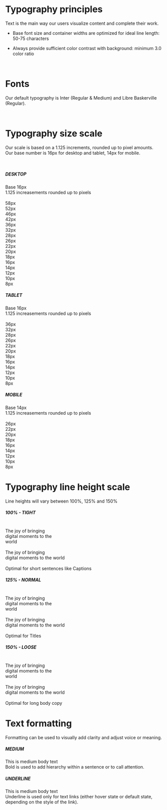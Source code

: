 
<Meta title="Style guide/Typography" />

<div data-theme='default'>

<h1 style={{ color: '#000000', fontFamily: 'Inter, sans-serif' }}>Typography principles</h1>

<p style={{ color: '#000000', fontFamily: 'Inter, sans-serif' }}>
  Text is the main way our users visualize content and complete their work.
</p>

- <p style={{ color: '#000000', fontFamily: 'Inter, sans-serif' }}>
    Base font size and container widths are optimized for ideal line length: 50-75 characters
  </p>
- <p style={{ color: '#000000', fontFamily: 'Inter, sans-serif' }}>
    Always provide sufficient color contrast with background: minimum 3.0 color ratio
  </p>

<br />

<h1 style={{ color: '#000000', fontFamily: 'Inter, sans-serif' }}>Fonts</h1>

<p style={{ color: '#000000', fontFamily: 'Inter, sans-serif' }}>
  Our default typography is Inter (Regular & Medium) and Libre Baskerville (Regular).
</p>

<br />

<h1 style={{ color: '#000000', fontFamily: 'Inter, sans-serif' }}>Typography size scale</h1>

<p style={{ color: '#000000', fontFamily: 'Inter, sans-serif' }}>
  Our scale is based on a 1.125 increments, rounded up to pixel amounts.
  <br />
  Our base number is 16px for desktop and tablet, 14px for mobile.
</p>

<br />

<div className="flex h-fit w-full justify-between rounded-lg bg-neutral-150 py-32 pl-56">
  <div className="w-[300px]">
    <h5 style={{ color: '#475270', fontSize: '12px' }}>DESKTOP</h5>
    <span style={{ fontSize: '12px' }}>
      Base 16px
      <br />
      1.125 increasements rounded up to pixels
    </span>
    <br />
    <br />
    <span style={{ fontSize: '12px' }}>58px</span>
    <br />
    <span style={{ fontSize: '12px' }}>52px</span>
    <br />
    <span style={{ fontSize: '12px' }}>46px</span>
    <br />
    <span style={{ fontSize: '12px' }}>42px</span>
    <br />
    <span style={{ fontSize: '12px' }}>36px</span>
    <br />
    <span style={{ fontSize: '12px' }}>32px</span>
    <br />
    <span style={{ fontSize: '12px' }}>28px</span>
    <br />
    <span style={{ fontSize: '12px' }}>26px</span>
    <br />
    <span style={{ fontSize: '12px' }}>22px</span>
    <br />
    <span style={{ fontSize: '12px' }}>20px</span>
    <br />
    <span style={{ fontSize: '12px' }}>18px</span>
    <br />
    <span style={{ fontSize: '12px' }}>16px</span>
    <br />
    <span style={{ fontSize: '12px' }}>14px</span>
    <br />
    <span style={{ fontSize: '12px' }}>12px</span>
    <br />
    <span style={{ fontSize: '12px' }}>10px</span>
    <br />
    <span style={{ fontSize: '12px' }}>8px</span>
  </div>
  <div className="w-[300px]">
    <h5 style={{ color: '#475270', fontSize: '12px' }}>TABLET</h5>
    <span style={{ fontSize: '12px' }}>
      Base 16px
      <br />
      1.125 increasements rounded up to pixels
    </span>
    <br />
    <br />
    <span style={{ fontSize: '12px' }}>36px</span>
    <br />
    <span style={{ fontSize: '12px' }}>32px</span>
    <br />
    <span style={{ fontSize: '12px' }}>28px</span>
    <br />
    <span style={{ fontSize: '12px' }}>26px</span>
    <br />
    <span style={{ fontSize: '12px' }}>22px</span>
    <br />
    <span style={{ fontSize: '12px' }}>20px</span>
    <br />
    <span style={{ fontSize: '12px' }}>18px</span>
    <br />
    <span style={{ fontSize: '12px' }}>16px</span>
    <br />
    <span style={{ fontSize: '12px' }}>14px</span>
    <br />
    <span style={{ fontSize: '12px' }}>12px</span>
    <br />
    <span style={{ fontSize: '12px' }}>10px</span>
    <br />
    <span style={{ fontSize: '12px' }}>8px</span>
  </div>
  <div className="w-[300px]">
    <h5 style={{ color: '#475270', fontSize: '12px' }}>MOBILE</h5>
    <span style={{ fontSize: '12px' }}>
      Base 14px
      <br />
      1.125 increasements rounded up to pixels
    </span>
    <br />
    <br />
    <span style={{ fontSize: '12px' }}>26px</span>
    <br />
    <span style={{ fontSize: '12px' }}>22px</span>
    <br />
    <span style={{ fontSize: '12px' }}>20px</span>
    <br />
    <span style={{ fontSize: '12px' }}>18px</span>
    <br />
    <span style={{ fontSize: '12px' }}>16px</span>
    <br />
    <span style={{ fontSize: '12px' }}>14px</span>
    <br />
    <span style={{ fontSize: '12px' }}>12px</span>
    <br />
    <span style={{ fontSize: '12px' }}>10px</span>
    <br />
    <span style={{ fontSize: '12px' }}>8px</span>
  </div>
</div>

<h1 style={{ color: '#000000', fontFamily: 'Inter, sans-serif' }}>Typography line height scale</h1>

<p style={{ color: '#000000', fontFamily: 'Inter, sans-serif' }}>Line heights will vary between 100%, 125% and 150%</p>

<div className="flex h-fit w-full justify-between rounded-lg bg-neutral-150 py-32 pl-56">
  <div className="w-[300px]">
    <h5 style={{ color: '#475270', fontSize: '12px' }}>100% - TIGHT</h5>
    <br />
    <span className="leading-tight" style={{ fontSize: '24px' }}>
      The joy of bringing <br /> digital moments to the <br /> world
    </span>
    <br />
    <br />
    <span className="leading-tight">
      The joy of bringing <br /> digital moments to the world
    </span>
    <br />
    <br />
    <span style={{ color: '#475270', fontSize: '12px' }}>Optimal for short sentences like Captions</span>
  </div>
  <div className="w-[300px]">
    <h5 style={{ color: '#475270', fontSize: '12px' }}>125% - NORMAL</h5>
    <br />
    <span className="leading-normal" style={{ fontSize: '24px' }}>
      The joy of bringing <br /> digital moments to the <br /> world
    </span>
    <br />
    <br />
    <span className="leading-normal">
      The joy of bringing <br /> digital moments to the world
    </span>
    <br />
    <br />
    <span style={{ color: '#475270', fontSize: '12px' }}>Optimal for Titles</span>
  </div>
  <div className="w-[300px]">
    <h5 style={{ color: '#475270', fontSize: '12px' }}>150% - LOOSE</h5>
    <br />
    <span className="leading-loose" style={{ fontSize: '24px' }}>
      The joy of bringing <br /> digital moments to the <br /> world
    </span>
    <br />
    <br />
    <span className="leading-loose">
      The joy of bringing <br /> digital moments to the world
    </span>
    <br />
    <br />
    <span style={{ color: '#475270', fontSize: '12px' }}>Optimal for long body copy</span>
  </div>
</div>

<h1 style={{ color: '#000000', fontFamily: 'Inter, sans-serif' }}>Text formatting</h1>

<p style={{ color: '#000000', fontFamily: 'Inter, sans-serif' }}>
  Formatting can be used to visually add clarity and adjust voice or meaning.
</p>

<div className="flex h-fit w-full flex-col justify-start gap-y-24 rounded-lg bg-neutral-150 py-32 pl-56">
  <div className="flex w-full gap-x-60">
    <h5 style={{ color: '#6A768D', fontSize: '14px' }}>MEDIUM</h5>
    <div>
      <span style={{ fontSize: '14px', fontWeight: '600' }}>This is medium body text</span>
      <br />
      <span style={{ fontSize: '14px' }}>Bold is used to add hierarchy within a sentence or to call attention.</span>
    </div>
  </div>
  <div className="flex w-full gap-x-36">
    <h5 style={{ color: '#6A768D', fontSize: '14px' }}>UNDERLINE</h5>
    <div>
      <span className="underline" style={{ fontSize: '14px' }}>
        This is medium body text
      </span>
      <br />
      <span style={{ fontSize: '14px' }}>
        Underline is used only for text links (either hover state or default state, depending on the style of the link).
      </span>
    </div>
  </div>
</div>

</div>

